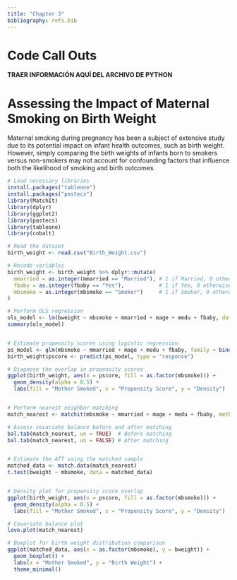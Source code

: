 ```yaml
---
title: "Chapter 3"
bibliography: refs.bib
---
```


# Code Call Outs

**TRAER INFORMACIÓN AQUÍ DEL ARCHIVO DE PYTHON**

# Assessing the Impact of Maternal Smoking on Birth Weight 
Maternal smoking during pregnancy has been a subject of extensive study due to its potential impact on infant health outcomes, such as birth weight. However, simply comparing the birth weights of infants born to smokers versus non-smokers may not account for confounding factors that influence both the likelihood of smoking and birth outcomes.
```r

# Load necessary libraries
install.packages("tableone")
install.packages("pastecs")
library(MatchIt)
library(dplyr)
library(ggplot2)
library(pastecs)
library(tableone)
library(cobalt)

# Read the dataset
birth_weight <- read.csv("Birth_Weight.csv")

# Recode variables
birth_weight <- birth_weight %>% dplyr::mutate(
  mmarried = as.integer(mmarried == "Married"), # 1 if Married, 0 otherwise
  fbaby = as.integer(fbaby == "Yes"),           # 1 if Yes, 0 otherwise
  mbsmoke = as.integer(mbsmoke == "Smoker")     # 1 if Smoker, 0 otherwise
)

# Perform OLS regression
ols_model <- lm(bweight ~ mbsmoke + mmarried + mage + medu + fbaby, data = birth_weight)
summary(ols_model)


# Estimate propensity scores using logistic regression
ps_model <- glm(mbsmoke ~ mmarried + mage + medu + fbaby, family = binomial(), data = birth_weight)
birth_weight$pscore <- predict(ps_model, type = "response")

# Diagnose the overlap in propensity scores
ggplot(birth_weight, aes(x = pscore, fill = as.factor(mbsmoke))) +
  geom_density(alpha = 0.5) +
  labs(fill = "Mother Smoked", x = "Propensity Score", y = "Density")


# Perform nearest neighbor matching
match_nearest <- matchit(mbsmoke ~ mmarried + mage + medu + fbaby, method = "nearest", data = birth_weight)

# Assess covariate balance before and after matching
bal.tab(match_nearest, un = TRUE)  # Before matching
bal.tab(match_nearest, un = FALSE) # After matching


# Estimate the ATT using the matched sample
matched_data <- match.data(match_nearest)
t.test(bweight ~ mbsmoke, data = matched_data)


# Density plot for propensity score overlap
ggplot(birth_weight, aes(x = pscore, fill = as.factor(mbsmoke))) +
  geom_density(alpha = 0.5) +
  labs(fill = "Mother Smoked", x = "Propensity Score", y = "Density")

# Covariate balance plot
love.plot(match_nearest)

# Boxplot for birth weight distribution comparison
ggplot(matched_data, aes(x = as.factor(mbsmoke), y = bweight)) +
  geom_boxplot() +
  labs(x = "Mother Smoked", y = "Birth Weight") +
  theme_minimal()

```

